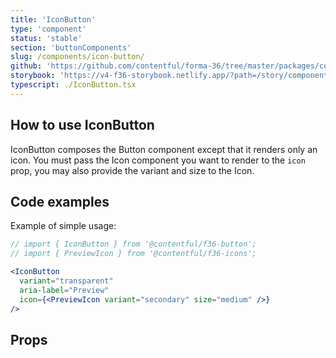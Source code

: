 ```yaml
---
title: 'IconButton'
type: 'component'
status: 'stable'
section: 'buttonComponents'
slug: /components/icon-button/
github: 'https://github.com/contentful/forma-36/tree/master/packages/components/button/src/IconButton'
storybook: 'https://v4-f36-storybook.netlify.app/?path=/story/components-button-iconbutton--basic'
typescript: ./IconButton.tsx
---
```



## How to use IconButton

IconButton composes the Button component except that it renders only an icon.
You must pass the Icon component you want to render to the `icon` prop, you may also provide the variant and size to the Icon.

## Code examples

Example of simple usage:

```jsx
// import { IconButton } from '@contentful/f36-button';
// import { PreviewIcon } from '@contentful/f36-icons';

<IconButton
  variant="transparent"
  aria-label="Preview"
  icon={<PreviewIcon variant="secondary" size="medium" />}
/>
```

## Props

<Props of="IconButton" />
